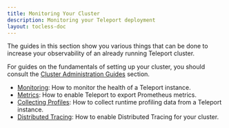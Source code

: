 ```yaml
---
title: Monitoring Your Cluster
description: Monitoring your Teleport deployment
layout: tocless-doc
---
```


The guides in this section show you various things that can be done to increase your
observability of an already running Teleport cluster.

For guides on the fundamentals of setting up your cluster, you should consult
the [Cluster Administration Guides](./admin.mdx) section.

- [Monitoring](./diagnostics/monitoring.mdx): How to monitor the health of a Teleport instance.
- [Metrics](./diagnostics/metrics.mdx): How to enable Teleport to export Prometheus metrics.
- [Collecting Profiles](./diagnostics/profiles.mdx): How to collect runtime profiling data from a Teleport instance.
- [Distributed Tracing](./diagnostics/tracing.mdx): How to enable Distributed Tracing for your cluster.